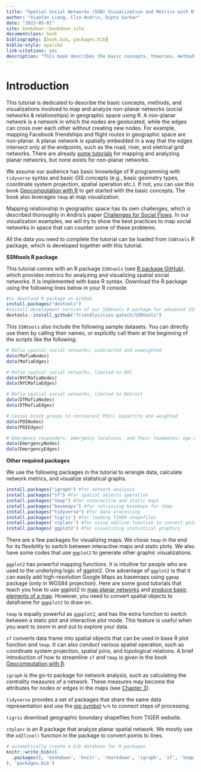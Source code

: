 ```yaml
--- 
title: "Spatial Social Networks (SSN) Visualization and Metrics with R"
author: "Xiaofan Liang, Clio Andris, Dipto Sarkar"
date: "2023-05-01"
site: bookdown::bookdown_site
documentclass: book
bibliography: [book.bib, packages.bib]
biblio-style: apalike
link-citations: yes
description: "This book describes the basic concepts, theories, methods, and visualizations involved to map and analyze spatial networks in R."
---
```


# Introduction 

This tutorial is dedicated to describe the basic concepts, methods, and visualizations involved to map and analyze non-planar networks (social networks & relationships) in geographic space using R. A non-planar network is a network in which the nodes are geolocated, while the edges can cross over each other without creating new nodes. For example, mapping Facebook friendships and flight routes in geographic space are non-planar. A planar network is spatially embedded in a way that the edges intersect only at the endpoints, such as the road, river, and eletrical grid networks. There are already [some tutorials](https://www.r-spatial.org/r/2019/09/26/spatial-networks.html) for mapping and analyzing planar networks, but none exists for non-planar networks. 

We assume our audience has basic knowledge of R programming with `tidyverse` syntax and basic GIS concepts (e.g., basic geometry types, coordinate system projection, spatial operation etc.). If not, you can use this book [Geocomputation with R](https://geocompr.robinlovelace.net/spatial-operations.html) to get started with the basic concepts. The book also leverages `tmap` at map visualization. 

Mapping relationship in geographic space has its own challenges, which is described thoroughly in Andris's paper [Challenges for Social Flows](https://isiarticles.com/bundles/Article/pre/pdf/105132.pdf). In our visualization examples, we will try to show the best practices to map social networks in space that can counter some of these problems. 

All the data you need to complete the tutorial can be loaded from `SSNtools` R package, which is developed together with this tutorial.

**SSNtools R package**

This tutorial comes with an R package `SSNtools` (see [R package GitHub](https://github.com/friendlycities-gatech/SSNtools/tree/main)), which provides metrics for analyzing and visualizing spatial social networks. It is implemented with base R syntax. Download the R package using the following lines below in your R console. 

```r
#to download R package on GitHub
install.packages("devtools") 
#install development version of our SSNtools R package for advanced SSN metrics. 
devtools::install_github("friendlycities-gatech/SSNtools") 
```

This `SSNtools` also include the following sample datasets. You can directly use them by calling their names, or explicitly call them at the beginning of the scripts like the following: 

```r
# Mafia spatial social networks; undirected and unweighted
data(MafiaNodes)
data(MafiaEdges)

# Mafia spatial social networks, limited to NYC 
data(NYCMafiaNodes)
data(NYCMafiaEdges)

# Mafia spatial social networks, limited to Detroit 
data(DTMafiaNodes)
data(DTMafiaEdges)

# Census block groups to restaurant POIs; bipartite and weighted
data(POINodes)
data(POIEdges)

# Emergency responders, emergency locations, and their teammates; ego-centric network
data(EmergencyNodes)
data(EmergencyEdges)
```

**Other required packages**

We use the following packages in the tutorial to wrangle data, calculate network metrics, and visualize statistical graphs. 

```r
install.packages("igraph") #for network analysis
install.packages("sf") #for spatial objects operation
install.packages("tmap") #for interactive and static maps 
install.packages("basemaps") #for retrieving basemaps for tmap 
install.packages("tidyverse") #for data processing 
install.packages('tigris') #for loading TIGER shapefiles
install.packages('stplanr') #for using od2line function to convert points to lines
install.packages('ggplot2') #for visualizing statistical graphics
```

There are a few packages for visualizing maps. We chose `tmap` in the end for its flexibility to switch between interactive maps and static plots. We also have some codes that use `ggplot2` to generate other graphic visualizations. 

`ggplot2` has powerful mapping functions. It is intuitive for people who are used to the underlying logic of ggplot2. One advantage of `ggplot2` is that it can easily add high-resolution Google Maps as basemaps using `ggmap` package (only in WGS84 projection). Here are some good tutorials that teach you how to use ggplot2 to [map planar networks](https://www.r-spatial.org/r/2018/10/25/ggplot2-sf.html) and [produce basic elements of a map](https://www.earthdatascience.org/courses/earth-analytics/spatial-data-r/make-maps-with-ggplot-in-R/). However, you need to convert spatial objects to dataframe for `ggpplot2` to draw on.  

`tmap` is equally powerful as `ggpplot2`, and has the extra function to switch between a static plot and interactive plot mode. This feature is useful when you want to zoom in and out to explore your data.  

`sf` converts data frame into spatial objects that can be used in base R plot function and `tmap`. It can also conduct various spatial operation, such as coordinate system projection, spatial joins, and topological relations. A brief introduction of how to streamline `sf` and `tmap` is given in the book [Geocomputation with R](https://geocompr.robinlovelace.net/spatial-operations.html). 

`igraph` is the go-to package for network analysis, such as calculating the centrality measures of a network. These measures may become the attributes for nodes or edges in the maps (see [Chapter 3](https://friendlycities-gatech.github.io/SSN_tutorial/nodes.html#nodes)). 

`tidyverse` provides a set of packages that share the same data representation and use the [pip symbol](https://style.tidyverse.org/pipes.html) `%>%` to connect steps of processing. 

`tigris` download geographic boundary shapefiles from TIGER website.

`stplanr` is an R package that analyze planar spatial network. We mostly use the `od2line()` function in the package to convert points to lines. 

```r
# automatically create a bib database for R packages
knitr::write_bib(c(
  .packages(), 'bookdown', 'knitr', 'rmarkdown', 'igraph', 'sf', 'tmap', 'tidyverse', 'basemaps', 'stplanr', 'devtools', 'SSNtools'
), 'packages.bib')
```
